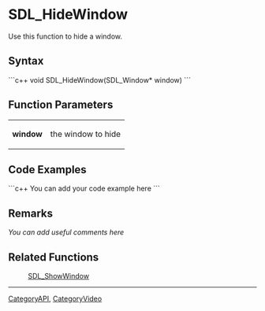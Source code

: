 
= SDL_HideWindow =
Use this function to hide a window.


== Syntax ==
```c++
void SDL_HideWindow(SDL_Window* window)
```

== Function Parameters ==
{|
|'''window'''
|the window to hide
|}

== Code Examples ==
```c++
You can add your code example here
```

== Remarks ==
''You can add useful comments here''

== Related Functions ==
:[[SDL_ShowWindow]]

----
[[CategoryAPI]], [[CategoryVideo]]
